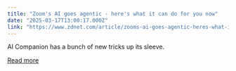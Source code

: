 ```yaml
---
title: "Zoom's AI goes agentic - here's what it can do for you now"
date: "2025-03-17T13:00:17.000Z"
link: "https://www.zdnet.com/article/zooms-ai-goes-agentic-heres-what-it-can-do-for-you-now/"
---
```


AI Companion has a bunch of new tricks up its sleeve.

[Read more](https://www.zdnet.com/article/zooms-ai-goes-agentic-heres-what-it-can-do-for-you-now/)
